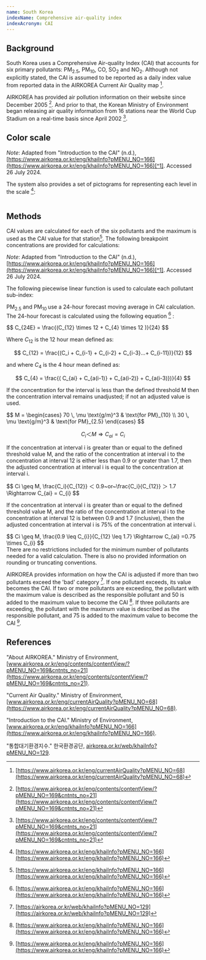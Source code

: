 ```yaml
---
name: South Korea
indexName: Comprehensive air-quality index
indexAcronym: CAI
---
```



## Background

South Korea uses a Comprehensive Air-quality Index (CAI) that accounts for six primary pollutants: PM<sub>2.5</sub>, PM<sub>10</sub>, CO, SO<sub>2</sub> and NO<sub>2</sub>. Although not explicitly stated, the CAI is assumed to be reported as a daily index value from reported data in the AIRKOREA Current Air Quality map [^3].

AIRKOREA has provided air pollution information on their website since December 2005 [^4]. And prior to that, the Korean Ministry of Environment began releasing air quality information from 16 stations near the World Cup Stadium on a real-time basis since April 2002 [^4].

## Color scale

<ColorScale index="south-korea" value={true} />

_Note_: Adapted from "Introduction to the CAI" (n.d.), [https://www.airkorea.or.kr/eng/khaiInfo?pMENU_NO=166](https://www.airkorea.or.kr/eng/khaiInfo?pMENU_NO=166)[^1]. Accessed 26 July 2024.

The system also provides a set of pictograms for representing each level in the scale [^1]:

<div style="display:flex;gap: 20px;">

</div>

## Methods

CAI values are calculated for each of the six pollutants and the maximum is used as the CAI value for that station[^1]. The following breakpoint concentrations are provided for calculations:

<BreakpointsTable index="south-korea" />

_Note_: Adapted from "Introduction to the CAI" (n.d.), [https://www.airkorea.or.kr/eng/khaiInfo?pMENU_NO=166](https://www.airkorea.or.kr/eng/khaiInfo?pMENU_NO=166)[^1]. Accessed 26 July 2024.

The following piecewise linear function is used to calculate each pollutant sub-index:

<div class="latex-container">
  <PiecewiseLatexDoc label="CAI" />
</div>

<AqiCalculator
  client:only="solid"
  index="south-korea"
  acronym={frontmatter.indexAcronym}
/>

PM<sub>2.5</sub> and PM<sub>10 </sub> use a 24-hour forecast moving average in CAI calculation. The 24-hour forecast is calculated using the following equation [^1] :

<div class="latex-container">
$$
C_{24E} = \frac{(C_{12} \times 12 + C_{4} \times 12 )}{24}
$$

Where ${C_{12}}$ is the 12 hour mean defined as:

$$
C_{12} = \frac{(C_i + C_{i-1} + C_{i-2} + C_{i-3}...+ C_{i-11})}{12}
$$

and where ${C_{4}}$ is the 4 hour mean defined as:

$$
C_{4} = \frac{( C_{ai} + C_{a(i-1)} + C_{a(i-2)} + C_{a(i-3)})}{4}
$$

</div>

If the concentration for the interval is less than the defined threshold M then the concentration interval remains unadjusted; if not an adjusted value is used.

<div class="latex-container">
$$
M =
\begin{cases}
70 \, \mu \text{g/m}^3 & \text{for PM}_{10} \\
30 \, \mu \text{g/m}^3 & \text{for PM}_{2.5}
\end{cases}
$$

$$
C_i ＜ M \Rightarrow C_{ai} = C_i
$$

</div>

If the concentration at interval i is greater than or equal to the defined threshold value
M, and the ratio of the concentration at interval i to the concentration at interval 12 is either less than 0.9 or greater than 1.7, then the adjusted concentration at interval i is equal to the concentration at interval i.

<div class="latex-container">
$$
Ci \geq M, \frac{C_i}{C_{12}} ＜ 0.9~or~\frac{C_i}{C_{12}} ＞ 1.7 \Rightarrow C_{ai} = C_{i}
$$
</div>

If the concentration at interval i is greater than or equal to the defined threshold value
M, and the ratio of the concentration at interval i to the concentration at interval 12 is between 0.9 and 1.7 (inclusive), then the adjusted concentration at interval i is 75% of the concentration at interval i.

<div class="latex-container">
$$
Ci \geq M, \frac{0.9 \leq C_{i}}{C_{12} \leq 1.7} \Rightarrow C_{ai} =0.75 \times C_{i}
$$
</div>

<Admonition type="note">
  There are no restrictions included for the minimum number of pollutants needed
  for a valid calculation. There is also no provided information on rounding or
  truncating conventions.
</Admonition>

AIRKOREA provides information on how the CAI is adjusted if more than two pollutants exceed the 'bad' category [^2]. If one pollutant exceeds, its value becomes the CAI. If two or more pollutants are exceeding, the pollutant with the maximum value is described as the responsible pollutant and 50 is added to the maximum value to become the CAI [^1]. If three pollutants are exceeding, the pollutant with the maximum value is described as the responsible pollutant, and 75 is added to the maximum value to become the CAI [^1].

## References

[^1]: [https://www.airkorea.or.kr/eng/khaiInfo?pMENU_NO=166](https://www.airkorea.or.kr/eng/khaiInfo?pMENU_NO=166)
[^2]: [https://airkorea.or.kr/web/khaiInfo?pMENU_NO=129](https://airkorea.or.kr/web/khaiInfo?pMENU_NO=129)
[^3]: [https://www.airkorea.or.kr/eng/currentAirQuality?pMENU_NO=68](https://www.airkorea.or.kr/eng/currentAirQuality?pMENU_NO=68)
[^4]: [https://www.airkorea.or.kr/eng/contents/contentView/?pMENU_NO=169&cntnts_no=21](https://www.airkorea.or.kr/eng/contents/contentView/?pMENU_NO=169&cntnts_no=21)

"About AIRKOREA." Ministry of Environment, [www.airkorea.or.kr/eng/contents/contentView/?pMENU_NO=169&cntnts_no=21](https://www.airkorea.or.kr/eng/contents/contentView/?pMENU_NO=169&cntnts_no=21).

"Current Air Quality." Ministry of Environment, [www.airkorea.or.kr/eng/currentAirQuality?pMENU_NO=68](https://www.airkorea.or.kr/eng/currentAirQuality?pMENU_NO=68).

"Introduction to the CAI." Ministry of Environment, [www.airkorea.or.kr/eng/khaiInfo?pMENU_NO=166](https://www.airkorea.or.kr/eng/khaiInfo?pMENU_NO=166).

"통합대기환경지수." 한국환경공단, [airkorea.or.kr/web/khaiInfo?pMENU_NO=129](https://airkorea.or.kr/web/khaiInfo?pMENU_NO=129).
